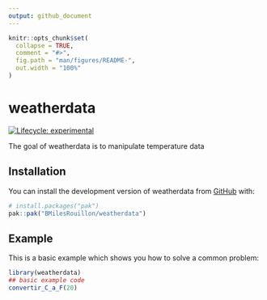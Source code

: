 ```yaml
---
output: github_document
---
```


<!-- README.md is generated from README.Rmd. Please edit that file -->

```r
knitr::opts_chunk$set(
  collapse = TRUE,
  comment = "#>",
  fig.path = "man/figures/README-",
  out.width = "100%"
)
```

# weatherdata

<!-- badges: start -->
[![Lifecycle: experimental](https://img.shields.io/badge/lifecycle-experimental-orange.svg)](https://lifecycle.r-lib.org/articles/stages.html#experimental)
<!-- badges: end -->

The goal of weatherdata is to manipulate temperature data

## Installation

You can install the development version of weatherdata from [GitHub](https://github.com/) with:

``` r
# install.packages("pak")
pak::pak("BMilesRouillon/weatherdata")
```

## Example

This is a basic example which shows you how to solve a common problem:

```r
library(weatherdata)
## basic example code
convertir_C_a_F(20)
```

